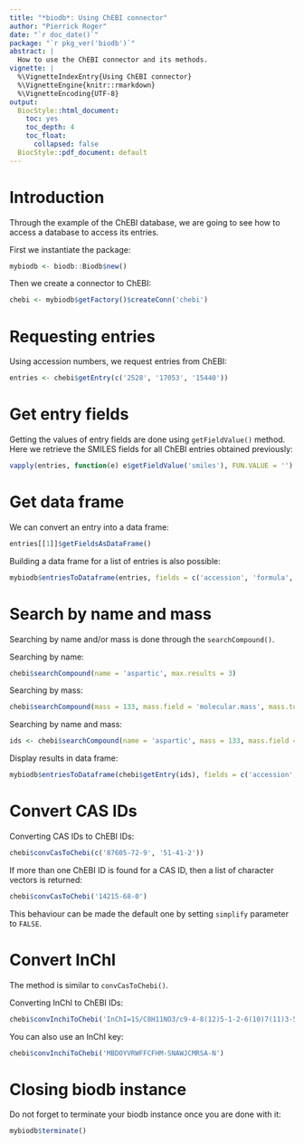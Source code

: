 ```yaml
---
title: "*biodb*: Using ChEBI connector"
author: "Pierrick Roger"
date: "`r doc_date()`"
package: "`r pkg_ver('biodb')`"
abstract: |
  How to use the ChEBI connector and its methods.
vignette: |
  %\VignetteIndexEntry{Using ChEBI connector}
  %\VignetteEngine{knitr::rmarkdown}
  %\VignetteEncoding{UTF-8}
output:
  BiocStyle::html_document:
    toc: yes
    toc_depth: 4
    toc_float:
      collapsed: false
  BiocStyle::pdf_document: default
---
```


# Introduction

Through the example of the ChEBI database, we are going to see how to access a database to access its entries.

First we instantiate the package:
```r
mybiodb <- biodb::Biodb$new()
```

Then we create a connector to ChEBI:
```r
chebi <- mybiodb$getFactory()$createConn('chebi')
```

# Requesting entries

Using accession numbers, we request entries from ChEBI:
```r
entries <- chebi$getEntry(c('2528', '17053', '15440'))
```

# Get entry fields

Getting the values of entry fields are done using `getFieldValue()` method.
Here we retrieve the SMILES fields for all ChEBI entries obtained previously:
```r
vapply(entries, function(e) e$getFieldValue('smiles'), FUN.VALUE = '')
```

# Get data frame

We can convert an entry into a data frame:
```r
entries[[1]]$getFieldsAsDataFrame()
```

Building a data frame for a list of entries is also possible:
```r
mybiodb$entriesToDataframe(entries, fields = c('accession', 'formula', 'molecular.mass', 'inchikey', 'kegg.compound.id'))
```

# Search by name and mass

Searching by name and/or mass is done through the `searchCompound()`.

Searching by name:
```r
chebi$searchCompound(name = 'aspartic', max.results = 3)
```

Searching by mass:
```r
chebi$searchCompound(mass = 133, mass.field = 'molecular.mass', mass.tol = 0.3, max.results = 3)
```

Searching by name and mass:
```r
ids <- chebi$searchCompound(name = 'aspartic', mass = 133, mass.field = 'molecular.mass', mass.tol = 0.3, max.results = 3)
```
Display results in data frame:
```r
mybiodb$entriesToDataframe(chebi$getEntry(ids), fields = c('accession', 'molecular.mass', 'name'))
```

# Convert CAS IDs

Converting CAS IDs to ChEBI IDs:
```r
chebi$convCasToChebi(c('87605-72-9', '51-41-2'))
```

If more than one ChEBI ID is found for a CAS ID, then a list of character vectors is returned:
```r
chebi$convCasToChebi('14215-68-0')
```
This behaviour can be made the default one by setting `simplify` parameter to `FALSE`.

# Convert InChI

The method is similar to `convCasToChebi()`.

Converting InChI to ChEBI IDs:
```r
chebi$convInchiToChebi('InChI=1S/C8H11NO3/c9-4-8(12)5-1-2-6(10)7(11)3-5/h1-3,8,10-12H,4,9H2/t8-/m0/s1')
```

You can also use an InChI key:
```r
chebi$convInchiToChebi('MBDOYVRWFFCFHM-SNAWJCMRSA-N')
```

# Closing biodb instance

Do not forget to terminate your biodb instance once you are done with it:
```r
mybiodb$terminate()
```
